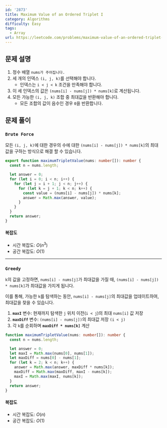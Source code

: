 ```yaml
---
id: '2873'
title: Maximum Value of an Ordered Triplet I
category: Algorithms
difficulty: Easy
tags:
  - Array
url: https://leetcode.com/problems/maximum-value-of-an-ordered-triplet-i
---
```


## 문제 설명

1. 정수 배열 `nums가 주어집니다.`
2. 세 개의 인덱스 `(i, j, k)`를 선택해야 합니다.
   - 인덱스는 `i < j < k` 조건을 만족해야 합니다.
3. 이 세 인덱스의 값은 `(nums[i] - nums[j]) * nums[k]`로 계산됩니다.
4. 모든 가능한 `(i, j, k)` 조합 중 최대값을 반환해야 합니다.
   - 모든 조합의 값이 음수인 경우 `0`을 반환합니다.

## 문제 풀이

### `Brute Force`

모든 `(i, j, k)`에 대한 경우의 수에 대한 `(nums[i] - nums[j]) * nums[k]`의 최대값을 구하는 방식으로 해결 할 수 있습니다.

```typescript showLineNumbers
export function maximumTripletValue(nums: number[]): number {
  const n = nums.length;

  let answer = 0;
  for (let i = 0; i < n; i++) {
    for (let j = i + 1; j < n; j++) {
      for (let k = j + 1; k < n; k++) {
        const value = (nums[i] - nums[j]) * nums[k];
        answer = Math.max(answer, value);
      }
    }
  }
  return answer;
}
```

#### 복잡도

- 시간 복잡도: $O(n^3)$
- 공간 복잡도: $O(1)$

---

### `Greedy`

`k`의 값을 고정하면, `nums[i] - nums[j]`가 최대값을 가질 때, `(nums[i] - nums[j]) * nums[k]`가 최대값을 가지게 됩니다.

이를 통해, 가능한 `k`를 탐색하는 동안, `nums[i] - nums[j]`의 최대값을 업데이트하여, 최대값을 찾을 수 있습니다.

1. **`maxI`** 변수: 현재까지 탐색한 `j` 위치 이전(`i < j`)의 최대 `nums[i]` 값 저장
2. **`maxDiff`** 변수: `(nums[i] - nums[j])`의 최대값 저장 `(i < j)`
3. 각 `k`를 순회하며 **`maxDiff * nums[k]`** 계산

```typescript
function maximumTripletValue(nums: number[]): number {
  const n = nums.length;

  let answer = 0;
  let maxI = Math.max(nums[0], nums[1]);
  let maxDiff = nums[0] - nums[1];
  for (let k = 2; k < n; k++) {
    answer = Math.max(answer, maxDiff * nums[k]);
    maxDiff = Math.max(maxDiff, maxI - nums[k]);
    maxI = Math.max(maxI, nums[k]);
  }
  return answer;
}
```

#### 복잡도

- 시간 복잡도: $O(n)$
- 공간 복잡도: $O(1)$
